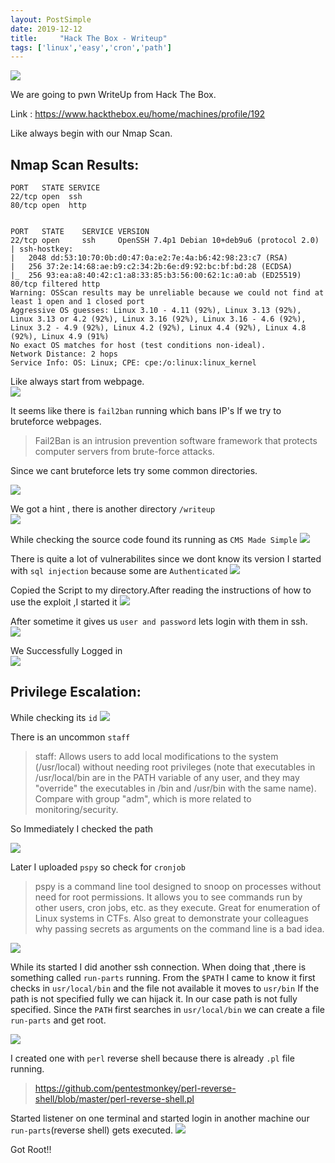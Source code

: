 ```yaml
---
layout: PostSimple
date: 2019-12-12
title:     "Hack The Box - Writeup"
tags: ['linux','easy','cron','path']
---
```


![](https://raw.githubusercontent.com/ghostbyt3/ghostbyt3.github.io/master/public/static/images/htb-writeup/1.png)

We are going to pwn WriteUp from Hack The Box.

Link : https://www.hackthebox.eu/home/machines/profile/192


Like always begin with our Nmap Scan.

## Nmap Scan Results:

```
PORT   STATE SERVICE
22/tcp open  ssh
80/tcp open  http


PORT   STATE    SERVICE VERSION
22/tcp open     ssh     OpenSSH 7.4p1 Debian 10+deb9u6 (protocol 2.0)
| ssh-hostkey: 
|   2048 dd:53:10:70:0b:d0:47:0a:e2:7e:4a:b6:42:98:23:c7 (RSA)
|   256 37:2e:14:68:ae:b9:c2:34:2b:6e:d9:92:bc:bf:bd:28 (ECDSA)
|_  256 93:ea:a8:40:42:c1:a8:33:85:b3:56:00:62:1c:a0:ab (ED25519)
80/tcp filtered http
Warning: OSScan results may be unreliable because we could not find at least 1 open and 1 closed port
Aggressive OS guesses: Linux 3.10 - 4.11 (92%), Linux 3.13 (92%), Linux 3.13 or 4.2 (92%), Linux 3.16 (92%), Linux 3.16 - 4.6 (92%), Linux 3.2 - 4.9 (92%), Linux 4.2 (92%), Linux 4.4 (92%), Linux 4.8 (92%), Linux 4.9 (91%)
No exact OS matches for host (test conditions non-ideal).
Network Distance: 2 hops
Service Info: OS: Linux; CPE: cpe:/o:linux:linux_kernel
```

Like always start from webpage.<br/>
![](https://raw.githubusercontent.com/ghostbyt3/ghostbyt3.github.io/master/public/static/images/htb-writeup/2.png)

It seems like there is ``fail2ban`` running which bans IP's If we try to bruteforce webpages.

>Fail2Ban is an intrusion prevention software framework that protects computer servers from brute-force attacks.

Since we cant bruteforce lets try some common directories.

![](https://raw.githubusercontent.com/ghostbyt3/ghostbyt3.github.io/master/public/static/images/htb-writeup/3.png)

We got a hint , there is another directory ``/writeup``<br/>
![](https://raw.githubusercontent.com/ghostbyt3/ghostbyt3.github.io/master/public/static/images/htb-writeup/4.png)

While checking the source code found its running as ``CMS Made Simple``
![](https://raw.githubusercontent.com/ghostbyt3/ghostbyt3.github.io/master/public/static/images/htb-writeup/5.png)

There is quite a lot of vulnerabilites since we dont know its version I started with ``sql injection`` because some are ``Authenticated``
![](https://raw.githubusercontent.com/ghostbyt3/ghostbyt3.github.io/master/public/static/images/htb-writeup/6.png)

Copied the Script to my directory.After reading the instructions of how to use the exploit ,I started it
![](https://raw.githubusercontent.com/ghostbyt3/ghostbyt3.github.io/master/public/static/images/htb-writeup/7.png)

After sometime it gives us ``user and password`` lets login with them in ssh.<br/>
![](https://raw.githubusercontent.com/ghostbyt3/ghostbyt3.github.io/master/public/static/images/htb-writeup/8.png)

We Successfully Logged in<br/>
![](https://raw.githubusercontent.com/ghostbyt3/ghostbyt3.github.io/master/public/static/images/htb-writeup/9.png)

## Privilege Escalation:

While checking its ``id``
![](https://raw.githubusercontent.com/ghostbyt3/ghostbyt3.github.io/master/public/static/images/htb-writeup/10.png)

There is an uncommon ``staff``

> staff: Allows users to add local modifications to the system (/usr/local) without needing root privileges (note that executables in /usr/local/bin are in the PATH variable of any user, and they may "override" the executables in /bin and /usr/bin with the same name). Compare with group "adm", which is more related to monitoring/security.

So Immediately I checked the path

![](https://raw.githubusercontent.com/ghostbyt3/ghostbyt3.github.io/master/public/static/images/htb-writeup/11.png)

Later I uploaded ``pspy`` so check for ``cronjob``

>pspy is a command line tool designed to snoop on processes without need for root permissions. It allows you to see commands run by other users, cron jobs, etc. as they execute. Great for enumeration of Linux systems in CTFs. Also great to demonstrate your colleagues why passing secrets as arguments on the command line is a bad idea.

![](https://raw.githubusercontent.com/ghostbyt3/ghostbyt3.github.io/master/public/static/images/htb-writeup/12.png)

While its started I did another ssh connection. When doing that ,there is something called ``run-parts`` running.
From the ``$PATH`` I came to know it first checks in ``usr/local/bin`` and the file not available it moves to ``usr/bin``
If the path is not specified fully we can hijack it. In our case path is not fully specified.
Since the ``PATH`` first searches in ``usr/local/bin`` we can create a file ``run-parts`` and get root.

![](https://raw.githubusercontent.com/ghostbyt3/ghostbyt3.github.io/master/public/static/images/htb-writeup/13.png)

I created one with ``perl`` reverse shell because there is already ``.pl`` file running.

>https://github.com/pentestmonkey/perl-reverse-shell/blob/master/perl-reverse-shell.pl

Started listener on one terminal and started login in another machine our ``run-parts``(reverse shell) gets executed.
![](https://raw.githubusercontent.com/ghostbyt3/ghostbyt3.github.io/master/public/static/images/htb-writeup/14.png)

Got Root!!

